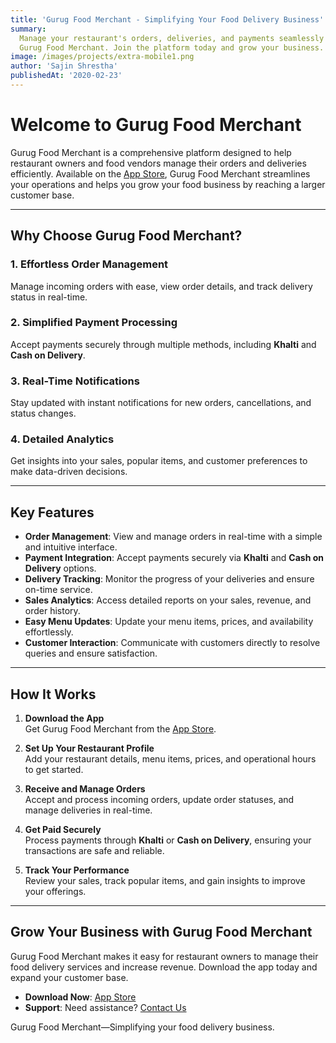 ```yaml
---
title: 'Gurug Food Merchant - Simplifying Your Food Delivery Business'
summary:
  Manage your restaurant's orders, deliveries, and payments seamlessly with
  Gurug Food Merchant. Join the platform today and grow your business.
image: /images/projects/extra-mobile1.png
author: 'Sajin Shrestha'
publishedAt: '2020-02-23'
---
```


# Welcome to Gurug Food Merchant

Gurug Food Merchant is a comprehensive platform designed to help restaurant
owners and food vendors manage their orders and deliveries efficiently.
Available on the
[App Store](https://apps.apple.com/us/app/guru-g-food-merchant/id1595532192),
Gurug Food Merchant streamlines your operations and helps you grow your food
business by reaching a larger customer base.

---

## Why Choose Gurug Food Merchant?

### 1. Effortless Order Management

Manage incoming orders with ease, view order details, and track delivery status
in real-time.

### 2. Simplified Payment Processing

Accept payments securely through multiple methods, including **Khalti** and
**Cash on Delivery**.

### 3. Real-Time Notifications

Stay updated with instant notifications for new orders, cancellations, and
status changes.

### 4. Detailed Analytics

Get insights into your sales, popular items, and customer preferences to make
data-driven decisions.

---

## Key Features

- **Order Management**: View and manage orders in real-time with a simple and
  intuitive interface.
- **Payment Integration**: Accept payments securely via **Khalti** and **Cash on
  Delivery** options.
- **Delivery Tracking**: Monitor the progress of your deliveries and ensure
  on-time service.
- **Sales Analytics**: Access detailed reports on your sales, revenue, and order
  history.
- **Easy Menu Updates**: Update your menu items, prices, and availability
  effortlessly.
- **Customer Interaction**: Communicate with customers directly to resolve
  queries and ensure satisfaction.

---

## How It Works

1. **Download the App**  
   Get Gurug Food Merchant from the
   [App Store](https://apps.apple.com/us/app/guru-g-food-merchant/id1595532192).

2. **Set Up Your Restaurant Profile**  
   Add your restaurant details, menu items, prices, and operational hours to get
   started.

3. **Receive and Manage Orders**  
   Accept and process incoming orders, update order statuses, and manage
   deliveries in real-time.

4. **Get Paid Securely**  
   Process payments through **Khalti** or **Cash on Delivery**, ensuring your
   transactions are safe and reliable.

5. **Track Your Performance**  
   Review your sales, track popular items, and gain insights to improve your
   offerings.

---

## Grow Your Business with Gurug Food Merchant

Gurug Food Merchant makes it easy for restaurant owners to manage their food
delivery services and increase revenue. Download the app today and expand your
customer base.

- **Download Now**:
  [App Store](https://apps.apple.com/us/app/guru-g-food-merchant/id1595532192)
- **Support**: Need assistance?
  [Contact Us](https://apps.apple.com/us/app/guru-g-food-merchant/id1595532192)

Gurug Food Merchant—Simplifying your food delivery business.
